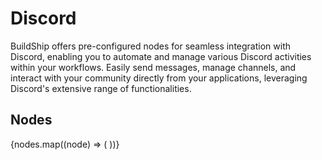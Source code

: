 
# Discord

BuildShip offers pre-configured nodes for seamless integration with Discord, enabling you to automate and manage various
Discord activities within your workflows. Easily send messages, manage channels, and interact with your community
directly from your applications, leveraging Discord's extensive range of functionalities.

## Nodes

<Cards num={3}>
  {nodes.map((node) => (
    <NodeCard
      key={node.meta.id}
      title={node.meta.name}
      image={node.meta.icon.url}
      href={`/showcase/discord/${node.meta.id}`}
    />
  ))}
</Cards>
